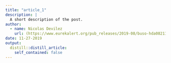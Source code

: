 ```yaml
---
title: "article_1"
description: |
  A short description of the post.
author:
  - name: Nicolas Devilez
    url: (https://www.eurekalert.org/pub_releases/2019-08/buso-hda082119.php)
date: 11-27-2019
output:
  distill::distill_article:
    self_contained: false
---
```





